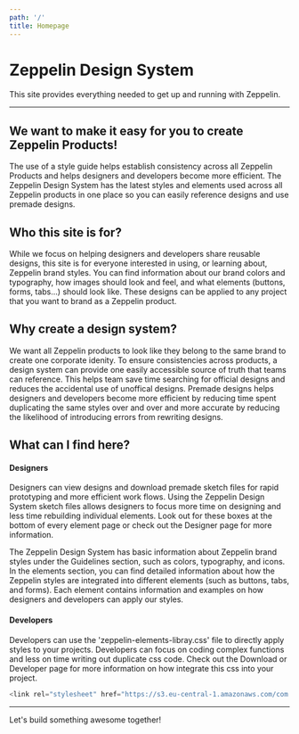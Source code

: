 ```yaml
---
path: '/'
title: Homepage
---
```



# Zeppelin Design System

This site provides everything needed to get up and running with Zeppelin.

---

## We want to make it easy for you to create Zeppelin Products!

The use of a style guide helps establish consistency across all Zeppelin Products and helps designers and developers become more efficient. The Zeppelin Design System has the latest styles and elements used across all Zeppelin products in one place so you can easily reference designs and use premade designs.

## Who this site is for?

While we focus on helping designers and developers share reusable designs, this site is for everyone interested in using, or learning about, Zeppelin brand styles. You can find information about our brand colors and typography, how images should look and feel, and what elements (buttons, forms, tabs...) should look like. These designs can be applied to any project that you want to brand as a Zeppelin product.

## Why create a design system?

We want all Zeppelin products to look like they belong to the same brand to create one corporate idenity. To ensure consistencies across products, a design system can provide one easily accessible source of truth that teams can reference. This helps team save time searching for official designs and reduces the accidental use of unoffical designs. Premade designs helps designers and developers become more efficient by reducing time spent duplicating the same styles over and over and more accurate by reducing the likelihood of introducing errors from rewriting designs.

## What can I find here?

#### Designers

Designers can view designs and download premade sketch files for rapid prototyping and more efficient work flows. Using the Zeppelin Design System sketch files allows designers to focus more time on designing and less time rebuilding individual elements. Look out for these boxes at the bottom of every element page or check out the Designer page for more information.

<DownloadSketch demo />

The Zeppelin Design System has basic information about Zeppelin brand styles under the Guidelines section, such as colors, typography, and icons. In the elements section, you can find detailed information about how the Zeppelin styles are integrated into different elements (such as buttons, tabs, and forms). Each element contains information and examples on how designers and developers can apply our styles.

#### Developers

Developers can use the 'zeppelin-elements-libray.css' file to directly apply styles to your projects. Developers can focus on coding complex functions and less on time writing out duplicate css code. Check out the Download or Developer page for more information on how integrate this css into your project.

```js
<link rel="stylesheet" href="https://s3.eu-central-1.amazonaws.com/com.zeppelin.zds.assets/zel/css/zeppelin-element-library.css" integrity="XXX" crossorigin="anonymous">

```

---

Let's build something awesome together!
